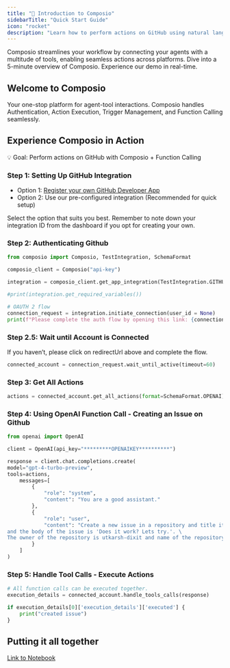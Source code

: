 ```yaml
---
title: "🚀 Introduction to Composio"
sidebarTitle: "Quick Start Guide"
icon: "rocket"
description: "Learn how to perform actions on GitHub using natural language. ✨"
---
```


<Tip>
  Composio streamlines your workflow by connecting your agents with a multitude
  of tools, enabling seamless actions across platforms.
</Tip>
<CardGroup>
  <Card
    title="Quick Product Tour"
    icon="play-circle"
    href="https://youtu.be/GswOdShLGmg"
  >
    Dive into a 5-minute overview of Composio.
  </Card>
  <Card title="Interactive Live Demo" icon="target" href="https://demo.mage.ai">
    Experience our demo in real-time.
  </Card>
</CardGroup>

## Welcome to Composio

Your one-stop platform for agent-tool interactions. Composio handles Authentication, Action Execution, Trigger Management, and Function Calling seamlessly.

## Experience Composio in Action

<Tip>💡 Goal: Perform actions on GitHub with Composio + Function Calling</Tip>

### Step 1: Setting Up GitHub Integration

- Option 1: [Register your own GitHub Developer App](https://www.notion.so/Quick-Start-56eb47b13a04429f85a3f2195ac4f2de?pvs=21)
- Option 2: Use our pre-configured integration (Recommended for quick setup)

Select the option that suits you best. Remember to note down your integration ID from the dashboard if you opt for creating your own.

### **Step 2: Authenticating Github**

```python
from composio import Composio, TestIntegration, SchemaFormat

composio_client = Composio("api-key")

integration = composio_client.get_app_integration(TestIntegration.GITHUB)

#print(integration.get_required_variables())

# OAUTH 2 flow
connection_request = integration.initiate_connection(user_id = None)
print(f"Please complete the auth flow by opening this link: {connection_request.redirectUrl}")
```

### **Step 2.5: Wait until Account is Connected**

If you haven’t, please click on redirectUrl above and complete the flow.

```python
connected_account = connection_request.wait_until_active(timeout=60)
```

### Step 3: Get All Actions

```python
actions = connected_account.get_all_actions(format=SchemaFormat.OPENAI)
```

### **Step 4: Using OpenAI Function Call -** Creating an Issue on Github

```python
from openai import OpenAI

client = OpenAI(api_key="*********OPENAIKEY**********")

response = client.chat.completions.create(
model="gpt-4-turbo-preview",
tools=actions,
    messages=[
        {
            "role": "system",
            "content": "You are a good assistant."
        },
        {
            "role": "user",
            "content": "Create a new issue in a repository and title it 'This is so cool!', \
and the body of the issue is 'Does it work? Lets try.'. \
The owner of the repository is utkarsh-dixit and name of the repository is speedy",
        }
    ]
)
```

### Step 5: Handle Tool Calls - Execute Actions

```python
# All function calls can be executed together.
execution_details = connected_account.handle_tools_calls(response)

if execution_details[0]['execution_details']['executed'] {
	print("created issue")
}
```

## Putting it all together

[Link to Notebook](https://github.com)
